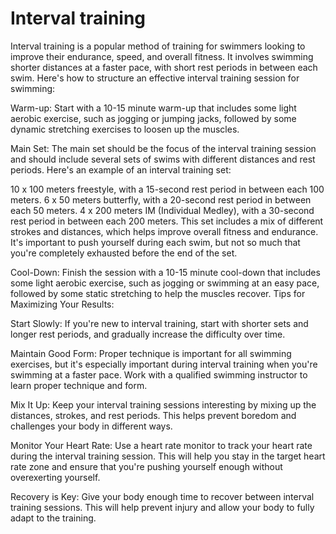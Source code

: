 # Interval training
Interval training is a popular method of training for swimmers looking to improve their endurance, speed, and overall fitness. It involves swimming shorter distances at a faster pace, with short rest periods in between each swim. Here's how to structure an effective interval training session for swimming:

Warm-up: Start with a 10-15 minute warm-up that includes some light aerobic exercise, such as jogging or jumping jacks, followed by some dynamic stretching exercises to loosen up the muscles.

Main Set: The main set should be the focus of the interval training session and should include several sets of swims with different distances and rest periods. Here's an example of an interval training set:

10 x 100 meters freestyle, with a 15-second rest period in between each 100 meters.
6 x 50 meters butterfly, with a 20-second rest period in between each 50 meters.
4 x 200 meters IM (Individual Medley), with a 30-second rest period in between each 200 meters.
This set includes a mix of different strokes and distances, which helps improve overall fitness and endurance. It's important to push yourself during each swim, but not so much that you're completely exhausted before the end of the set.

Cool-Down: Finish the session with a 10-15 minute cool-down that includes some light aerobic exercise, such as jogging or swimming at an easy pace, followed by some static stretching to help the muscles recover.
Tips for Maximizing Your Results:

Start Slowly: If you're new to interval training, start with shorter sets and longer rest periods, and gradually increase the difficulty over time.

Maintain Good Form: Proper technique is important for all swimming exercises, but it's especially important during interval training when you're swimming at a faster pace. Work with a qualified swimming instructor to learn proper technique and form.

Mix It Up: Keep your interval training sessions interesting by mixing up the distances, strokes, and rest periods. This helps prevent boredom and challenges your body in different ways.

Monitor Your Heart Rate: Use a heart rate monitor to track your heart rate during the interval training session. This will help you stay in the target heart rate zone and ensure that you're pushing yourself enough without overexerting yourself.

Recovery is Key: Give your body enough time to recover between interval training sessions. This will help prevent injury and allow your body to fully adapt to the training.